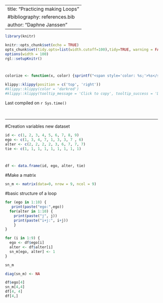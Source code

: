
---
title: "Practicing making Loops"
#bibliography: references.bib
author: "Daphne Janssen"
---



```r
library(knitr)

knitr::opts_chunk$set(echo = TRUE)
opts_chunk$set(tidy.opts=list(width.cutoff=100),tidy=TRUE, warning = FALSE, message = FALSE,comment = "#>", cache=TRUE, class.source=c("test"), class.output=c("test2"))
options(width = 100)
rgl::setupKnitr()



colorize <- function(x, color) {sprintf("<span style='color: %s;'>%s</span>", color, x) }

```

```r
klippy::klippy(position = c('top', 'right'))
#klippy::klippy(color = 'darkred')
#klippy::klippy(tooltip_message = 'Click to copy', tooltip_success = 'Done')
```

Last compiled on `r Sys.time()`

<!---
Last compiled on `r format(Sys.time(), '%B, %Y')`
--->


<br>

----

#Creation variables new dataset
```r
id <- c(1, 2, 3, 4, 5, 6, 7, 8, 9)
ego <- c(1, 3, 4, 7, 1, 3, 3, 7 , 6)
alter <- c(2, 2, 2, 2, 3, 6, 7, 7, 7)
tie <- c(1, 1, 1, 1, 1, 1, 1, 1, 1)



df <- data.frame(id, ego, alter, tie)
```

#Make a matrix
```r
sn_m <- matrix(data=0, nrow = 9, ncol = 9)

```

#basic structure of a loop
```r
for (ego in 1:10) {
   print(paste("ego:",ego))
  for(alter in 1:10) {
    print(paste("j", j))
    print(paste("i+j:", i+j))
    }
}
```

```r
for (i in 1:9) {
  ego <- df$ego[i]
  alter <- df$alter[i]
  sn_m[ego, alter] <- 1 
}

sn_m

diag(sn_m) <- NA

df$ego[4]
sn_m[4,4]
df[4, 4]
df[4,]

```

